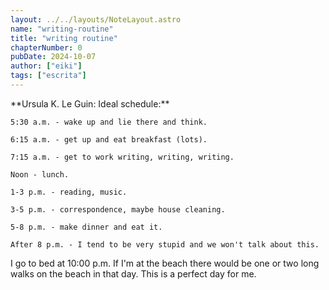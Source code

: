 ```yaml
---
layout: ../../layouts/NoteLayout.astro
name: "writing-routine"
title: "writing routine"
chapterNumber: 0
pubDate: 2024-10-07
author: ["eiki"]
tags: ["escrita"]
---
```



<div class="bg-zinc-800 border border-zinc-400 p-5">
**Ursula K. Le Guin: Ideal schedule:**

    5:30 a.m. - wake up and lie there and think.

    6:15 a.m. - get up and eat breakfast (lots).

    7:15 a.m. - get to work writing, writing, writing.

    Noon - lunch.

    1-3 p.m. - reading, music.

    3-5 p.m. - correspondence, maybe house cleaning.

    5-8 p.m. - make dinner and eat it.

    After 8 p.m. - I tend to be very stupid and we won't talk about this.

I go to bed at 10:00 p.m. If I'm at the beach there would be one or two long walks on the beach in that day. This is a perfect day for me. 
</div>












